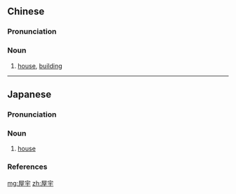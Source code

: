 ==Chinese==
{{zh-forms}}

===Pronunciation===
{{zh-pron
|m=wūyǔ
|c=uk1 jyu5
|cat=n
}}

===Noun===
{{zh-noun}}

# [[house]], [[building]]

----

==Japanese==
{{ja-kanjitab|おく|う|yomi=o}}

===Pronunciation===
{{ja-pron|yomi=o|おく.う|acc=1|acc_ref=DJR}}

===Noun===
{{ja-noun|おく.う|hhira=をくう}}

# [[house]]

===References===
<references/>

[[mg:屋宇]]
[[zh:屋宇]]